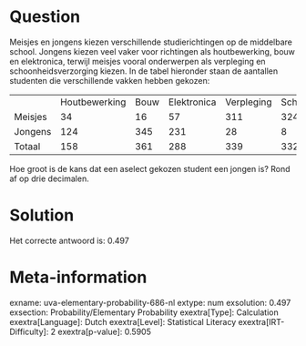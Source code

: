 Question
========

Meisjes en jongens kiezen verschillende studierichtingen op de
middelbare school. Jongens kiezen veel vaker voor richtingen als
houtbewerking, bouw en elektronica, terwijl meisjes vooral onderwerpen
als verpleging en schoonheidsverzorging kiezen. In de tabel hieronder
staan de aantallen studenten die verschillende vakken hebben gekozen:

  --------- --------------- ------ ------------- ------------ ----------------------- --------
            Houtbewerking   Bouw   Elektronica   Verpleging   Schoonheidsverzorging   Totaal
  Meisjes   34              16     57            311          324                     742
  Jongens   124             345    231           28           8                       736
  Totaal    158             361    288           339          332                     1478
  --------- --------------- ------ ------------- ------------ ----------------------- --------

Hoe groot is de kans dat een aselect gekozen student een jongen is? Rond
af op drie decimalen.

Solution
========

Het correcte antwoord is: 0.497

Meta-information
================
exname: uva-elementary-probability-686-nl
extype: num
exsolution: 0.497
exsection: Probability/Elementary Probability
exextra[Type]: Calculation
exextra[Language]: Dutch
exextra[Level]: Statistical Literacy
exextra[IRT-Difficulty]: 2
exextra[p-value]: 0.5905
